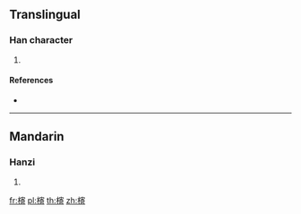 ==Translingual==

===Han character===
{{Han char|rn=75|rad=木|as=11|sn=15|four=|canj=DJKR|ids=⿰木寄}}

# {{defn|Han|sort=木11}}

====References====
* {{Han ref|kx=0546.270|dkj=15355|dj=0934.250|hdz=21284.110|uh=69E3|ud=27107}}

----

==Mandarin==

===Hanzi===
{{cmn-hanzi|pin=[[qǐ]] ([[qi3]])|wg=ch'i<sup>3</sup>}}

# {{defn|lang=cmn|sort=木11}}

[[fr:槣]]
[[pl:槣]]
[[th:槣]]
[[zh:槣]]